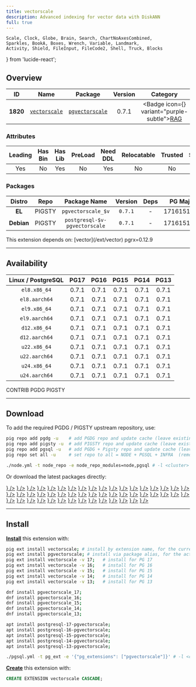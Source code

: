 ```yaml
---
title: vectorscale
description: Advanced indexing for vector data with DiskANN
full: true
---
```


    Scale, Clock, Globe, Brain, Search, ChartNoAxesCombined,
    Sparkles, BookA, Boxes, Wrench, Variable, Landmark,
    Activity, Shield, FileInput, FileCode2, Shell, Truck, Blocks
} from 'lucide-react';

## Overview

| <TooltipIconButton tooltip="Extension unique identifier" side="top">ID</TooltipIconButton> | <TooltipIconButton tooltip="Extension name" side="top">Name</TooltipIconButton> | <TooltipIconButton tooltip="Package name for installation" side="top">Package</TooltipIconButton> | <TooltipIconButton tooltip="Latest available extension version" side="top">Version</TooltipIconButton> | <TooltipIconButton tooltip="Extension category" side="top">Category</TooltipIconButton> | <TooltipIconButton tooltip="Open source license" side="top">License</TooltipIconButton> | <TooltipIconButton tooltip="Programming language" side="top">Lang</TooltipIconButton> |
|:--------:|:--------:|:----------:|:--------------:|:---------------------------------------:|:------------------------------------------------------:|:----:|
| **1820** | [`vectorscale`](https://github.com/timescale/pgvectorscale) | [`pgvectorscale`](/ext/vectorscale) | 0.7.1 | <Badge icon={<Brain />} variant="purple-subtle"><a href="/ext/rag" className="no-underline">RAG</a></Badge> | <a href="/ext/list/license#postgresql" className="no-underline"><Badge icon={<Scale />} variant="blue-subtle">PostgreSQL</Badge></a> | <a href="/ext/list/lang#rust"><Badge icon={<FileCode2 />} variant="amber-subtle">Rust</Badge></a> |

### Attributes

| <TooltipIconButton tooltip="The Primary Leading extension in the Package" side="top">Leading</TooltipIconButton> | <TooltipIconButton tooltip="Contains binary utils" side="top">Has Bin</TooltipIconButton> | <TooltipIconButton tooltip="Contains .so shared library files" side="top">Has Lib</TooltipIconButton> | <TooltipIconButton tooltip="Requires preloading via shared_preload_libraries" side="top">PreLoad</TooltipIconButton> | <TooltipIconButton tooltip="Requires CREATE EXTENSION DDL command" side="top">Need DDL</TooltipIconButton> | <TooltipIconButton tooltip="Can be installed in any schema" side="top">Relocatable</TooltipIconButton> | <TooltipIconButton tooltip="Can be created by non-superuser" side="top">Trusted</TooltipIconButton> | <TooltipIconButton tooltip="Schemas used by this extension" side="top">Schemas</TooltipIconButton> |
|:-------:|:-------:|:-------:|:-------:|:--------:|:-----------:|:-------:|:-------:|
| Yes | No | Yes | No | Yes | No | No | - |

### Packages

| <TooltipIconButton tooltip="Linux distribution family, EL or Debian" side="top">Distro</TooltipIconButton> | <TooltipIconButton tooltip="Package repository" side="top">Repo</TooltipIconButton> | <TooltipIconButton tooltip="The RPM/DEB Package Name Pattern (replace $v with real pg major)" side="top">Package Name</TooltipIconButton> | <TooltipIconButton tooltip="Latest package version" side="top">Version</TooltipIconButton> | <TooltipIconButton tooltip="RPM/DEB Package dependencies" side="top">Deps</TooltipIconButton> | <TooltipIconButton tooltip="Available in these PostgreSQL Major Versions" side="top">PG Major</TooltipIconButton> |
|:----------:|:--------:|:------------------------:|:-----------:|:------------:|:------------------:|
|   **EL**   | <Badge variant="amber-subtle"><span className="font-bold">PIGSTY</span></Badge> | `pgvectorscale_$v` | `0.7.1` | - | <Badge variant="green-subtle">17</Badge><Badge variant="green-subtle">16</Badge><Badge variant="green-subtle">15</Badge><Badge variant="green-subtle">14</Badge><Badge variant="green-subtle">13</Badge> |
| **Debian** | <Badge variant="amber-subtle"><span className="font-bold">PIGSTY</span></Badge> | `postgresql-$v-pgvectorscale` | `0.7.1` | - | <Badge variant="green-subtle">17</Badge><Badge variant="green-subtle">16</Badge><Badge variant="green-subtle">15</Badge><Badge variant="green-subtle">14</Badge><Badge variant="green-subtle">13</Badge> |


<Callout title="Dependencies" type="warn">
    This extension depends on: [vector](/ext/vector)
</Callout>

<Callout title="Comments" type="info">
    pgrx=0.12.9
</Callout>


------

## Availability

| <TooltipIconButton tooltip="Linux Distro Arch / PostgreSQL Major Version" side="top">Linux / PostgreSQL </TooltipIconButton> | **PG17** | **PG16** | **PG15** | **PG14** | **PG13** |
|:-----:|:-----:|:-----:|:-----:|:-----:|:-----:|
| `el8.x86_64` | <Badge variant="amber-subtle">0.7.1</Badge> | <Badge variant="amber-subtle">0.7.1</Badge> | <Badge variant="amber-subtle">0.7.1</Badge> | <Badge variant="amber-subtle">0.7.1</Badge> | <Badge variant="amber-subtle">0.7.1</Badge> |
| `el8.aarch64` | <Badge variant="amber-subtle">0.7.1</Badge> | <Badge variant="amber-subtle">0.7.1</Badge> | <Badge variant="amber-subtle">0.7.1</Badge> | <Badge variant="amber-subtle">0.7.1</Badge> | <Badge variant="amber-subtle">0.7.1</Badge> |
| `el9.x86_64` | <Badge variant="amber-subtle">0.7.1</Badge> | <Badge variant="amber-subtle">0.7.1</Badge> | <Badge variant="amber-subtle">0.7.1</Badge> | <Badge variant="amber-subtle">0.7.1</Badge> | <Badge variant="amber-subtle">0.7.1</Badge> |
| `el9.aarch64` | <Badge variant="amber-subtle">0.7.1</Badge> | <Badge variant="amber-subtle">0.7.1</Badge> | <Badge variant="amber-subtle">0.7.1</Badge> | <Badge variant="amber-subtle">0.7.1</Badge> | <Badge variant="amber-subtle">0.7.1</Badge> |
| `d12.x86_64` | <Badge variant="amber-subtle">0.7.1</Badge> | <Badge variant="amber-subtle">0.7.1</Badge> | <Badge variant="amber-subtle">0.7.1</Badge> | <Badge variant="amber-subtle">0.7.1</Badge> | <Badge variant="amber-subtle">0.7.1</Badge> |
| `d12.aarch64` | <Badge variant="amber-subtle">0.7.1</Badge> | <Badge variant="amber-subtle">0.7.1</Badge> | <Badge variant="amber-subtle">0.7.1</Badge> | <Badge variant="amber-subtle">0.7.1</Badge> | <Badge variant="amber-subtle">0.7.1</Badge> |
| `u22.x86_64` | <Badge variant="amber-subtle">0.7.1</Badge> | <Badge variant="amber-subtle">0.7.1</Badge> | <Badge variant="amber-subtle">0.7.1</Badge> | <Badge variant="amber-subtle">0.7.1</Badge> | <Badge variant="amber-subtle">0.7.1</Badge> |
| `u22.aarch64` | <Badge variant="amber-subtle">0.7.1</Badge> | <Badge variant="amber-subtle">0.7.1</Badge> | <Badge variant="amber-subtle">0.7.1</Badge> | <Badge variant="amber-subtle">0.7.1</Badge> | <Badge variant="amber-subtle">0.7.1</Badge> |
| `u24.x86_64` | <Badge variant="amber-subtle">0.7.1</Badge> | <Badge variant="amber-subtle">0.7.1</Badge> | <Badge variant="amber-subtle">0.7.1</Badge> | <Badge variant="amber-subtle">0.7.1</Badge> | <Badge variant="amber-subtle">0.7.1</Badge> |
| `u24.aarch64` | <Badge variant="amber-subtle">0.7.1</Badge> | <Badge variant="amber-subtle">0.7.1</Badge> | <Badge variant="amber-subtle">0.7.1</Badge> | <Badge variant="amber-subtle">0.7.1</Badge> | <Badge variant="amber-subtle">0.7.1</Badge> |

<Badge variant="green-subtle"><span className="font-black">CONTRIB</span></Badge> <Badge variant="blue-subtle"><span className="font-black">PGDG</span></Badge> <Badge variant="amber-subtle"><span className="font-black">PIGSTY</span></Badge>

------

## Download

To add the required PGDG / PIGSTY upstream repository, use:

```bash tab="pig"
pig repo add pgdg -u    # add PGDG repo and update cache (leave existing repos)
pig repo add pigsty -u  # add PIGSTY repo and update cache (leave existing repos)
pig repo add pgsql -u   # add PGDG + Pigsty repo and update cache (leave existing repos)
pig repo set all -u     # set repo to all = NODE + PGSQL + INFRA  (remove existing repos)
```
```bash tab="pigsty"
./node.yml -t node_repo -e node_repo_modules=node,pgsql # -l <cluster>
```

Or download the latest packages directly:

<Files>
    <Folder name="el8.x86_64">
        <a href="https://repo.pigsty.io/yum/pgsql/el8.x86_64/pgvectorscale_17-0.7.1-1PIGSTY.el8.x86_64.rpm"><File name="pgvectorscale_17-0.7.1-1PIGSTY.el8.x86_64.rpm" icon={<Package className="text-emerald-500" />} /></a>
        <a href="https://repo.pigsty.io/yum/pgsql/el8.x86_64/pgvectorscale_16-0.7.1-1PIGSTY.el8.x86_64.rpm"><File name="pgvectorscale_16-0.7.1-1PIGSTY.el8.x86_64.rpm" icon={<Package className="text-emerald-500" />} /></a>
        <a href="https://repo.pigsty.io/yum/pgsql/el8.x86_64/pgvectorscale_15-0.7.1-1PIGSTY.el8.x86_64.rpm"><File name="pgvectorscale_15-0.7.1-1PIGSTY.el8.x86_64.rpm" icon={<Package className="text-emerald-500" />} /></a>
        <a href="https://repo.pigsty.io/yum/pgsql/el8.x86_64/pgvectorscale_14-0.7.1-1PIGSTY.el8.x86_64.rpm"><File name="pgvectorscale_14-0.7.1-1PIGSTY.el8.x86_64.rpm" icon={<Package className="text-emerald-500" />} /></a>
        <a href="https://repo.pigsty.io/yum/pgsql/el8.x86_64/pgvectorscale_13-0.7.1-1PIGSTY.el8.x86_64.rpm"><File name="pgvectorscale_13-0.7.1-1PIGSTY.el8.x86_64.rpm" icon={<Package className="text-emerald-500" />} /></a>
    </Folder>
    <Folder name="el8.aarch64">
        <a href="https://repo.pigsty.io/yum/pgsql/el8.aarch64/pgvectorscale_17-0.7.1-1PIGSTY.el8.aarch64.rpm"><File name="pgvectorscale_17-0.7.1-1PIGSTY.el8.aarch64.rpm" icon={<Package className="text-orange-500" />} /></a>
        <a href="https://repo.pigsty.io/yum/pgsql/el8.aarch64/pgvectorscale_16-0.7.1-1PIGSTY.el8.aarch64.rpm"><File name="pgvectorscale_16-0.7.1-1PIGSTY.el8.aarch64.rpm" icon={<Package className="text-orange-500" />} /></a>
        <a href="https://repo.pigsty.io/yum/pgsql/el8.aarch64/pgvectorscale_15-0.7.1-1PIGSTY.el8.aarch64.rpm"><File name="pgvectorscale_15-0.7.1-1PIGSTY.el8.aarch64.rpm" icon={<Package className="text-orange-500" />} /></a>
        <a href="https://repo.pigsty.io/yum/pgsql/el8.aarch64/pgvectorscale_14-0.7.1-1PIGSTY.el8.aarch64.rpm"><File name="pgvectorscale_14-0.7.1-1PIGSTY.el8.aarch64.rpm" icon={<Package className="text-orange-500" />} /></a>
        <a href="https://repo.pigsty.io/yum/pgsql/el8.aarch64/pgvectorscale_13-0.7.1-1PIGSTY.el8.aarch64.rpm"><File name="pgvectorscale_13-0.7.1-1PIGSTY.el8.aarch64.rpm" icon={<Package className="text-orange-500" />} /></a>
    </Folder>
    <Folder name="el9.x86_64">
        <a href="https://repo.pigsty.io/yum/pgsql/el9.x86_64/pgvectorscale_17-0.7.1-1PIGSTY.el9.x86_64.rpm"><File name="pgvectorscale_17-0.7.1-1PIGSTY.el9.x86_64.rpm" icon={<Package className="text-emerald-500" />} /></a>
        <a href="https://repo.pigsty.io/yum/pgsql/el9.x86_64/pgvectorscale_16-0.7.1-1PIGSTY.el9.x86_64.rpm"><File name="pgvectorscale_16-0.7.1-1PIGSTY.el9.x86_64.rpm" icon={<Package className="text-emerald-500" />} /></a>
        <a href="https://repo.pigsty.io/yum/pgsql/el9.x86_64/pgvectorscale_15-0.7.1-1PIGSTY.el9.x86_64.rpm"><File name="pgvectorscale_15-0.7.1-1PIGSTY.el9.x86_64.rpm" icon={<Package className="text-emerald-500" />} /></a>
        <a href="https://repo.pigsty.io/yum/pgsql/el9.x86_64/pgvectorscale_14-0.7.1-1PIGSTY.el9.x86_64.rpm"><File name="pgvectorscale_14-0.7.1-1PIGSTY.el9.x86_64.rpm" icon={<Package className="text-emerald-500" />} /></a>
        <a href="https://repo.pigsty.io/yum/pgsql/el9.x86_64/pgvectorscale_13-0.7.1-1PIGSTY.el9.x86_64.rpm"><File name="pgvectorscale_13-0.7.1-1PIGSTY.el9.x86_64.rpm" icon={<Package className="text-emerald-500" />} /></a>
    </Folder>
    <Folder name="el9.aarch64">
        <a href="https://repo.pigsty.io/yum/pgsql/el9.aarch64/pgvectorscale_17-0.7.1-1PIGSTY.el9.aarch64.rpm"><File name="pgvectorscale_17-0.7.1-1PIGSTY.el9.aarch64.rpm" icon={<Package className="text-orange-500" />} /></a>
        <a href="https://repo.pigsty.io/yum/pgsql/el9.aarch64/pgvectorscale_16-0.7.1-1PIGSTY.el9.aarch64.rpm"><File name="pgvectorscale_16-0.7.1-1PIGSTY.el9.aarch64.rpm" icon={<Package className="text-orange-500" />} /></a>
        <a href="https://repo.pigsty.io/yum/pgsql/el9.aarch64/pgvectorscale_15-0.7.1-1PIGSTY.el9.aarch64.rpm"><File name="pgvectorscale_15-0.7.1-1PIGSTY.el9.aarch64.rpm" icon={<Package className="text-orange-500" />} /></a>
        <a href="https://repo.pigsty.io/yum/pgsql/el9.aarch64/pgvectorscale_14-0.7.1-1PIGSTY.el9.aarch64.rpm"><File name="pgvectorscale_14-0.7.1-1PIGSTY.el9.aarch64.rpm" icon={<Package className="text-orange-500" />} /></a>
        <a href="https://repo.pigsty.io/yum/pgsql/el9.aarch64/pgvectorscale_13-0.7.1-1PIGSTY.el9.aarch64.rpm"><File name="pgvectorscale_13-0.7.1-1PIGSTY.el9.aarch64.rpm" icon={<Package className="text-orange-500" />} /></a>
    </Folder>
    <Folder name="d12.x86_64">
        <a href="https://repo.pigsty.io/apt/pgsql/bookworm/pool/main/p/pgvectorscale/postgresql-17-pgvectorscale_0.7.1-1PIGSTY~bookworm_amd64.deb"><File name="postgresql-17-pgvectorscale_0.7.1-1PIGSTY~bookworm_amd64.deb" icon={<Box className="text-emerald-500" />} /></a>
        <a href="https://repo.pigsty.io/apt/pgsql/bookworm/pool/main/p/pgvectorscale/postgresql-16-pgvectorscale_0.7.1-1PIGSTY~bookworm_amd64.deb"><File name="postgresql-16-pgvectorscale_0.7.1-1PIGSTY~bookworm_amd64.deb" icon={<Box className="text-emerald-500" />} /></a>
        <a href="https://repo.pigsty.io/apt/pgsql/bookworm/pool/main/p/pgvectorscale/postgresql-15-pgvectorscale_0.7.1-1PIGSTY~bookworm_amd64.deb"><File name="postgresql-15-pgvectorscale_0.7.1-1PIGSTY~bookworm_amd64.deb" icon={<Box className="text-emerald-500" />} /></a>
        <a href="https://repo.pigsty.io/apt/pgsql/bookworm/pool/main/p/pgvectorscale/postgresql-14-pgvectorscale_0.7.1-1PIGSTY~bookworm_amd64.deb"><File name="postgresql-14-pgvectorscale_0.7.1-1PIGSTY~bookworm_amd64.deb" icon={<Box className="text-emerald-500" />} /></a>
        <a href="https://repo.pigsty.io/apt/pgsql/bookworm/pool/main/p/pgvectorscale/postgresql-13-pgvectorscale_0.7.1-1PIGSTY~bookworm_amd64.deb"><File name="postgresql-13-pgvectorscale_0.7.1-1PIGSTY~bookworm_amd64.deb" icon={<Box className="text-emerald-500" />} /></a>
    </Folder>
    <Folder name="d12.aarch64">
        <a href="https://repo.pigsty.io/apt/pgsql/bookworm/pool/main/p/pgvectorscale/postgresql-17-pgvectorscale_0.7.1-1PIGSTY~bookworm_arm64.deb"><File name="postgresql-17-pgvectorscale_0.7.1-1PIGSTY~bookworm_arm64.deb" icon={<Box className="text-orange-500" />} /></a>
        <a href="https://repo.pigsty.io/apt/pgsql/bookworm/pool/main/p/pgvectorscale/postgresql-16-pgvectorscale_0.7.1-1PIGSTY~bookworm_arm64.deb"><File name="postgresql-16-pgvectorscale_0.7.1-1PIGSTY~bookworm_arm64.deb" icon={<Box className="text-orange-500" />} /></a>
        <a href="https://repo.pigsty.io/apt/pgsql/bookworm/pool/main/p/pgvectorscale/postgresql-15-pgvectorscale_0.7.1-1PIGSTY~bookworm_arm64.deb"><File name="postgresql-15-pgvectorscale_0.7.1-1PIGSTY~bookworm_arm64.deb" icon={<Box className="text-orange-500" />} /></a>
        <a href="https://repo.pigsty.io/apt/pgsql/bookworm/pool/main/p/pgvectorscale/postgresql-14-pgvectorscale_0.7.1-1PIGSTY~bookworm_arm64.deb"><File name="postgresql-14-pgvectorscale_0.7.1-1PIGSTY~bookworm_arm64.deb" icon={<Box className="text-orange-500" />} /></a>
        <a href="https://repo.pigsty.io/apt/pgsql/bookworm/pool/main/p/pgvectorscale/postgresql-13-pgvectorscale_0.7.1-1PIGSTY~bookworm_arm64.deb"><File name="postgresql-13-pgvectorscale_0.7.1-1PIGSTY~bookworm_arm64.deb" icon={<Box className="text-orange-500" />} /></a>
    </Folder>
    <Folder name="u22.x86_64">
        <a href="https://repo.pigsty.io/apt/pgsql/jammy/pool/main/p/pgvectorscale/postgresql-17-pgvectorscale_0.7.1-1PIGSTY~jammy_amd64.deb"><File name="postgresql-17-pgvectorscale_0.7.1-1PIGSTY~jammy_amd64.deb" icon={<Box className="text-emerald-500" />} /></a>
        <a href="https://repo.pigsty.io/apt/pgsql/jammy/pool/main/p/pgvectorscale/postgresql-16-pgvectorscale_0.7.1-1PIGSTY~jammy_amd64.deb"><File name="postgresql-16-pgvectorscale_0.7.1-1PIGSTY~jammy_amd64.deb" icon={<Box className="text-emerald-500" />} /></a>
        <a href="https://repo.pigsty.io/apt/pgsql/jammy/pool/main/p/pgvectorscale/postgresql-15-pgvectorscale_0.7.1-1PIGSTY~jammy_amd64.deb"><File name="postgresql-15-pgvectorscale_0.7.1-1PIGSTY~jammy_amd64.deb" icon={<Box className="text-emerald-500" />} /></a>
        <a href="https://repo.pigsty.io/apt/pgsql/jammy/pool/main/p/pgvectorscale/postgresql-14-pgvectorscale_0.7.1-1PIGSTY~jammy_amd64.deb"><File name="postgresql-14-pgvectorscale_0.7.1-1PIGSTY~jammy_amd64.deb" icon={<Box className="text-emerald-500" />} /></a>
        <a href="https://repo.pigsty.io/apt/pgsql/jammy/pool/main/p/pgvectorscale/postgresql-13-pgvectorscale_0.7.1-1PIGSTY~jammy_amd64.deb"><File name="postgresql-13-pgvectorscale_0.7.1-1PIGSTY~jammy_amd64.deb" icon={<Box className="text-emerald-500" />} /></a>
    </Folder>
    <Folder name="u22.aarch64">
        <a href="https://repo.pigsty.io/apt/pgsql/jammy/pool/main/p/pgvectorscale/postgresql-17-pgvectorscale_0.7.1-1PIGSTY~jammy_arm64.deb"><File name="postgresql-17-pgvectorscale_0.7.1-1PIGSTY~jammy_arm64.deb" icon={<Box className="text-orange-500" />} /></a>
        <a href="https://repo.pigsty.io/apt/pgsql/jammy/pool/main/p/pgvectorscale/postgresql-16-pgvectorscale_0.7.1-1PIGSTY~jammy_arm64.deb"><File name="postgresql-16-pgvectorscale_0.7.1-1PIGSTY~jammy_arm64.deb" icon={<Box className="text-orange-500" />} /></a>
        <a href="https://repo.pigsty.io/apt/pgsql/jammy/pool/main/p/pgvectorscale/postgresql-15-pgvectorscale_0.7.1-1PIGSTY~jammy_arm64.deb"><File name="postgresql-15-pgvectorscale_0.7.1-1PIGSTY~jammy_arm64.deb" icon={<Box className="text-orange-500" />} /></a>
        <a href="https://repo.pigsty.io/apt/pgsql/jammy/pool/main/p/pgvectorscale/postgresql-14-pgvectorscale_0.7.1-1PIGSTY~jammy_arm64.deb"><File name="postgresql-14-pgvectorscale_0.7.1-1PIGSTY~jammy_arm64.deb" icon={<Box className="text-orange-500" />} /></a>
        <a href="https://repo.pigsty.io/apt/pgsql/jammy/pool/main/p/pgvectorscale/postgresql-13-pgvectorscale_0.7.1-1PIGSTY~jammy_arm64.deb"><File name="postgresql-13-pgvectorscale_0.7.1-1PIGSTY~jammy_arm64.deb" icon={<Box className="text-orange-500" />} /></a>
    </Folder>
    <Folder name="u24.x86_64">
        <a href="https://repo.pigsty.io/apt/pgsql/noble/pool/main/p/pgvectorscale/postgresql-17-pgvectorscale_0.7.1-1PIGSTY~noble_amd64.deb"><File name="postgresql-17-pgvectorscale_0.7.1-1PIGSTY~noble_amd64.deb" icon={<Box className="text-emerald-500" />} /></a>
        <a href="https://repo.pigsty.io/apt/pgsql/noble/pool/main/p/pgvectorscale/postgresql-16-pgvectorscale_0.7.1-1PIGSTY~noble_amd64.deb"><File name="postgresql-16-pgvectorscale_0.7.1-1PIGSTY~noble_amd64.deb" icon={<Box className="text-emerald-500" />} /></a>
        <a href="https://repo.pigsty.io/apt/pgsql/noble/pool/main/p/pgvectorscale/postgresql-15-pgvectorscale_0.7.1-1PIGSTY~noble_amd64.deb"><File name="postgresql-15-pgvectorscale_0.7.1-1PIGSTY~noble_amd64.deb" icon={<Box className="text-emerald-500" />} /></a>
        <a href="https://repo.pigsty.io/apt/pgsql/noble/pool/main/p/pgvectorscale/postgresql-14-pgvectorscale_0.7.1-1PIGSTY~noble_amd64.deb"><File name="postgresql-14-pgvectorscale_0.7.1-1PIGSTY~noble_amd64.deb" icon={<Box className="text-emerald-500" />} /></a>
        <a href="https://repo.pigsty.io/apt/pgsql/noble/pool/main/p/pgvectorscale/postgresql-13-pgvectorscale_0.7.1-1PIGSTY~noble_amd64.deb"><File name="postgresql-13-pgvectorscale_0.7.1-1PIGSTY~noble_amd64.deb" icon={<Box className="text-emerald-500" />} /></a>
    </Folder>
    <Folder name="u24.aarch64">
        <a href="https://repo.pigsty.io/apt/pgsql/noble/pool/main/p/pgvectorscale/postgresql-17-pgvectorscale_0.7.1-1PIGSTY~noble_arm64.deb"><File name="postgresql-17-pgvectorscale_0.7.1-1PIGSTY~noble_arm64.deb" icon={<Box className="text-orange-500" />} /></a>
        <a href="https://repo.pigsty.io/apt/pgsql/noble/pool/main/p/pgvectorscale/postgresql-16-pgvectorscale_0.7.1-1PIGSTY~noble_arm64.deb"><File name="postgresql-16-pgvectorscale_0.7.1-1PIGSTY~noble_arm64.deb" icon={<Box className="text-orange-500" />} /></a>
        <a href="https://repo.pigsty.io/apt/pgsql/noble/pool/main/p/pgvectorscale/postgresql-15-pgvectorscale_0.7.1-1PIGSTY~noble_arm64.deb"><File name="postgresql-15-pgvectorscale_0.7.1-1PIGSTY~noble_arm64.deb" icon={<Box className="text-orange-500" />} /></a>
        <a href="https://repo.pigsty.io/apt/pgsql/noble/pool/main/p/pgvectorscale/postgresql-14-pgvectorscale_0.7.1-1PIGSTY~noble_arm64.deb"><File name="postgresql-14-pgvectorscale_0.7.1-1PIGSTY~noble_arm64.deb" icon={<Box className="text-orange-500" />} /></a>
        <a href="https://repo.pigsty.io/apt/pgsql/noble/pool/main/p/pgvectorscale/postgresql-13-pgvectorscale_0.7.1-1PIGSTY~noble_arm64.deb"><File name="postgresql-13-pgvectorscale_0.7.1-1PIGSTY~noble_arm64.deb" icon={<Box className="text-orange-500" />} /></a>
    </Folder>
</Files>

------

## Install

[**Install**](/docs/pgsql/extension/install) this extension with:

```bash tab="pig"
pig ext install vectorscale; # install by extension name, for the current active PG version
pig ext install pgvectorscale; # install via package alias, for the active PG version
pig ext install vectorscale -v 17;   # install for PG 17
pig ext install vectorscale -v 16;   # install for PG 16
pig ext install vectorscale -v 15;   # install for PG 15
pig ext install vectorscale -v 14;   # install for PG 14
pig ext install vectorscale -v 13;   # install for PG 13
```
```bash tab="yum" 
dnf install pgvectorscale_17;
dnf install pgvectorscale_16;
dnf install pgvectorscale_15;
dnf install pgvectorscale_14;
dnf install pgvectorscale_13;
```
```bash tab="apt" 
apt install postgresql-17-pgvectorscale;
apt install postgresql-16-pgvectorscale;
apt install postgresql-15-pgvectorscale;
apt install postgresql-14-pgvectorscale;
apt install postgresql-13-pgvectorscale;
```
```bash tab="ansible"
./pgsql.yml -t pg_ext -e '{"pg_extensions": ["pgvectorscale"]}' # -l <cls>
```

[**Create**](/docs/pgsql/extension/create) this extension with:

```sql
CREATE EXTENSION vectorscale CASCADE;
```



